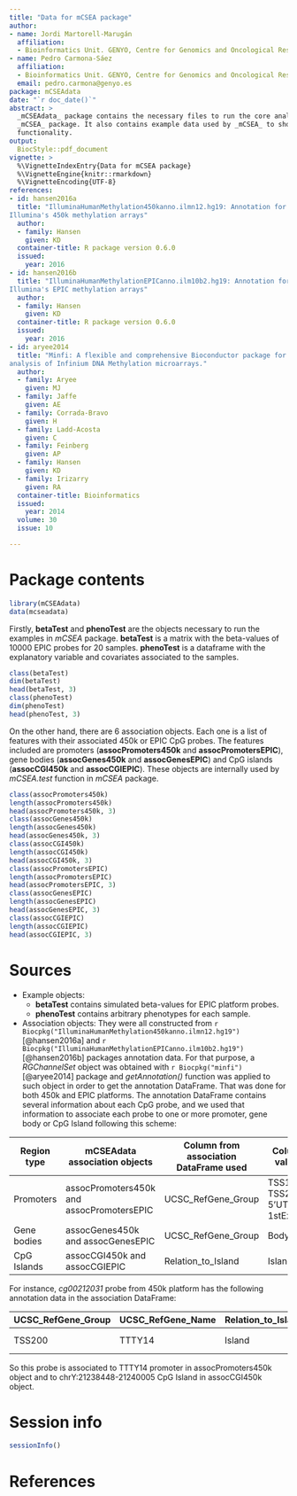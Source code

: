 ```yaml
---
title: "Data for mCSEA package"
author:
- name: Jordi Martorell-Marugán
  affiliation:
  - Bioinformatics Unit. GENYO, Centre for Genomics and Oncological Research
- name: Pedro Carmona-Sáez
  affiliation:
  - Bioinformatics Unit. GENYO, Centre for Genomics and Oncological Research
  email: pedro.carmona@genyo.es
package: mCSEAdata
date: "`r doc_date()`"
abstract: >
  _mCSEAdata_ package contains the necessary files to run the core analysis in 
  _mCSEA_ package. It also contains example data used by _mCSEA_ to show it's 
  functionality.
output:
  BiocStyle::pdf_document
vignette: >
  %\VignetteIndexEntry{Data for mCSEA package}
  %\VignetteEngine{knitr::rmarkdown}
  %\VignetteEncoding{UTF-8}
references:
- id: hansen2016a
  title: "IlluminaHumanMethylation450kanno.ilmn12.hg19: Annotation for 
Illumina's 450k methylation arrays"
  author:
  - family: Hansen
    given: KD
  container-title: R package version 0.6.0
  issued:
    year: 2016
- id: hansen2016b
  title: "IlluminaHumanMethylationEPICanno.ilm10b2.hg19: Annotation for 
Illumina's EPIC methylation arrays"
  author:
  - family: Hansen
    given: KD
  container-title: R package version 0.6.0
  issued:
    year: 2016
- id: aryee2014
  title: "Minfi: A flexible and comprehensive Bioconductor package for the 
analysis of Infinium DNA Methylation microarrays."
  author:
  - family: Aryee
    given: MJ
  - family: Jaffe
    given: AE
  - family: Corrada-Bravo
    given: H
  - family: Ladd-Acosta
    given: C
  - family: Feinberg
    given: AP
  - family: Hansen
    given: KD
  - family: Irizarry
    given: RA
  container-title: Bioinformatics
  issued:
    year: 2014
  volume: 30
  issue: 10

---
```



# Package contents

```r
library(mCSEAdata)
data(mcseadata)
```

Firstly, **betaTest** and **phenoTest** are the objects necessary to run the 
examples in _mCSEA_ package. **betaTest** is a matrix with the beta-values 
of 10000 EPIC probes for 20 samples. **phenoTest** is a dataframe with the 
explanatory variable and covariates associated to the samples.

```r
class(betaTest)
dim(betaTest)
head(betaTest, 3)
class(phenoTest)
dim(phenoTest)
head(phenoTest, 3)
```


On the other hand, there are 6 association objects. Each one is a list of 
features with their associated 450k or EPIC CpG probes. The features included 
are promoters (**assocPromoters450k** and **assocPromotersEPIC**), gene bodies 
(**assocGenes450k** and **assocGenesEPIC**) and CpG islands (**assocCGI450k** 
and **assocCGIEPIC**). These objects are internally used by _mCSEA.test_ 
function in _mCSEA_ package.

```r
class(assocPromoters450k)
length(assocPromoters450k)
head(assocPromoters450k, 3)
class(assocGenes450k)
length(assocGenes450k)
head(assocGenes450k, 3)
class(assocCGI450k)
length(assocCGI450k)
head(assocCGI450k, 3)
class(assocPromotersEPIC)
length(assocPromotersEPIC)
head(assocPromotersEPIC, 3)
class(assocGenesEPIC)
length(assocGenesEPIC)
head(assocGenesEPIC, 3)
class(assocCGIEPIC)
length(assocCGIEPIC)
head(assocCGIEPIC, 3)
```



# Sources
* Example objects:
    + **betaTest** contains simulated beta-values for EPIC platform probes.
    + **phenoTest** contains arbitrary phenotypes for each sample.
    
* Association objects: They were all constructed from 
`r Biocpkg("IlluminaHumanMethylation450kanno.ilmn12.hg19")` [@hansen2016a] and 
`r Biocpkg("IlluminaHumanMethylationEPICanno.ilm10b2.hg19")` [@hansen2016b] 
packages annotation data. For that purpose, a _RGChannelSet_ object was
obtained with `r Biocpkg("minfi")` [@aryee2014] package and _getAnnotation()_ function 
was applied to such object in order to get the annotation DataFrame. That was 
done for both 450k and EPIC platforms. The annotation DataFrame contains 
several information about each CpG probe, and we used that information to 
associate each probe to one or more promoter, gene body or CpG Island 
following this scheme:

Region type | mCSEAdata association objects | Column from association DataFrame used | Column values | Feature name column
----------- | ----------------------------- | -------------------------------------- | ------------- | -------------------
Promoters | assocPromoters450k and assocPromotersEPIC | UCSC_RefGene_Group | TSS1500, TSS200, 5'UTR or 1stExon | UCSC_RefGene_Name
Gene bodies | assocGenes450k and assocGenesEPIC | UCSC_RefGene_Group | Body | UCSC_RefGene_Name
CpG Islands | assocCGI450k and assocCGIEPIC | Relation_to_Island | Island | Islands_Name

For instance, _cg00212031_ probe from 450k platform has the following 
annotation data in the association DataFrame:

UCSC_RefGene_Group | UCSC_RefGene_Name | Relation_to_Island | Islands_Name
------------------ | ----------------- | ------------------ | ------------
TSS200 | TTTY14 | Island | chrY:21238448-21240005

So this probe is associated to TTTY14 promoter in assocPromoters450k object 
and to chrY:21238448-21240005 CpG Island in assocCGI450k object.

# Session info
```r
sessionInfo()
```

# References
